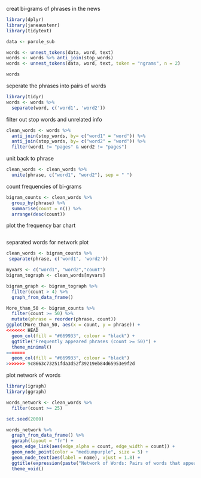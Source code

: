 creat bi-grams of phrases in the news
```r
library(dplyr)
library(janeaustenr)
library(tidytext)

data <- parole_sub

words <- unnest_tokens(data, word, text)
words <- words %>% anti_join(stop_words)
words <- unnest_tokens(data, word, text, token = "ngrams", n = 2)

words
```

seperate the phrases into pairs of words
```r
library(tidyr)
words <- words %>%
  separate(word, c('word1', 'word2'))
```

filter out stop words and unrelated info
```r
clean_words <- words %>%
  anti_join(stop_words, by= c("word1" = "word")) %>%
  anti_join(stop_words, by= c("word2" = "word")) %>%
  filter(word1 != "pages" & word2 != "pages")
```

unit back to phrase
```r
clean_words <- clean_words %>%
  unite(phrase, c("word1", "word2"), sep = " ")
```

count frequencies of bi-grams
```r
bigram_counts <- clean_words %>%
  group_by(phrase) %>%
  summarise(count = n()) %>%
  arrange(desc(count)) 
```

plot the frequency bar chart
```r

```

separated words for network plot
```r
clean_words <- bigram_counts %>%
 separate(phrase, c('word1', 'word2'))
```

```r
myvars <- c("word1", "word2","count")
bigram_tograph <- clean_words[myvars]
```

```r
bigram_graph <- bigram_tograph %>%
  filter(count > 4) %>%
  graph_from_data_frame()
```

```r
More_than_50 <- bigram_counts %>%
  filter(count >= 50) %>%
  mutate(phrase = reorder(phrase, count)) 
ggplot(More_than_50, aes(x = count, y = phrase)) +
<<<<<<< HEAD
  geom_col(fill = "#669933", colour = "black") + 
  ggtitle("Frequently appeared phrases (count >= 50)") +
  theme_minimal()
=======
  geom_col(fill = "#669933", colour = "black") 
>>>>>>> 9c8663c73251fda3d52f39219eb84d65953e9f2d
```


plot network of words
```r
library(igraph)
library(ggraph)

words_network <- clean_words %>%
  filter(count >= 25) 

set.seed(2000)

words_network %>%
  graph_from_data_frame() %>%
  ggraph(layout = "fr") +
  geom_edge_link(aes(edge_alpha = count, edge_width = count)) +
  geom_node_point(color = "mediumpurple", size = 5) +
  geom_node_text(aes(label = name), vjust = 1.8) +
  ggtitle(expression(paste("Network of Words: Pairs of words that appeared together more than 25 times"))) +
  theme_void()
```






